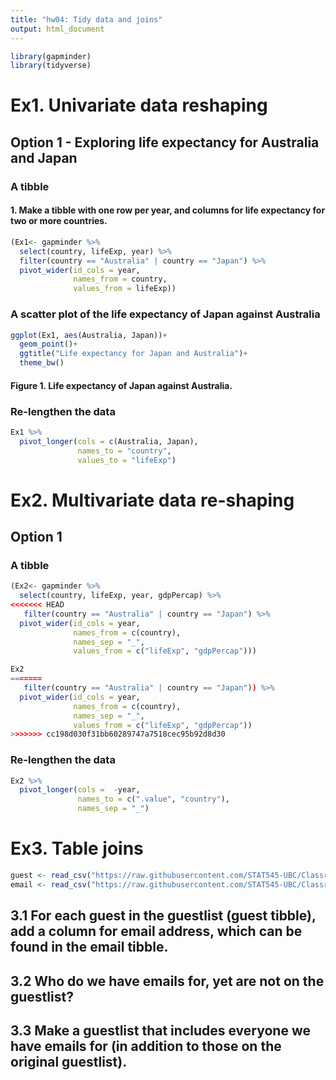 ```yaml
---
title: "hw04: Tidy data and joins"
output: html_document
---
```


```r
library(gapminder)
library(tidyverse)
```


# Ex1. Univariate data reshaping
## Option 1 - Exploring life expectancy for Australia and Japan
### A tibble
#### 1. Make a tibble with one row per year, and columns for life expectancy for two or more countries.
<!-- Need to select and filter before widening the dataframe --> 
```r
(Ex1<- gapminder %>% 
  select(country, lifeExp, year) %>%
  filter(country == "Australia" | country == "Japan") %>%
  pivot_wider(id_cols = year,
              names_from = country,
              values_from = lifeExp))

```


### A scatter plot of the life expectancy of Japan against Australia
```r
ggplot(Ex1, aes(Australia, Japan))+
  geom_point()+
  ggtitle("Life expectancy for Japan and Australia")+
  theme_bw()
```
#### Figure 1. Life expectancy of Japan against Australia. 


### Re-lengthen the data
```r
Ex1 %>%
  pivot_longer(cols = c(Australia, Japan),
               names_to = "country",
               values_to = "lifeExp")
```


# Ex2. Multivariate data re-shaping
## Option 1
### A tibble
```r
(Ex2<- gapminder %>% 
  select(country, lifeExp, year, gdpPercap) %>%
<<<<<<< HEAD
   filter(country == "Australia" | country == "Japan") %>%
  pivot_wider(id_cols = year,
              names_from = c(country),
              names_sep = "_",
              values_from = c("lifeExp", "gdpPercap")))

Ex2
=======
   filter(country == "Australia" | country == "Japan")) %>%
  pivot_wider(id_cols = year,
              names_from = c(country),
              names_sep = "_",
              values_from = c("lifeExp", "gdpPercap"))
>>>>>>> cc198d030f31bb60289747a7518cec95b92d8d30
```


### Re-lengthen the data
```r
Ex2 %>%
  pivot_longer(cols =  -year,
               names_to = c(".value", "country"),
               names_sep = "_")

```


# Ex3. Table joins
```r
guest <- read_csv("https://raw.githubusercontent.com/STAT545-UBC/Classroom/master/data/wedding/attend.csv")
email <- read_csv("https://raw.githubusercontent.com/STAT545-UBC/Classroom/master/data/wedding/emails.csv")
```
## 3.1 For each guest in the guestlist (guest tibble), add a column for email address, which can be found in the email tibble.


## 3.2 Who do we have emails for, yet are not on the guestlist?

## 3.3 Make a guestlist that includes everyone we have emails for (in addition to those on the original guestlist).
